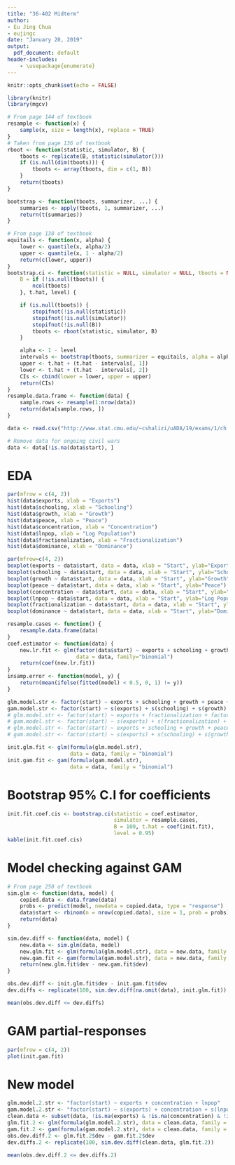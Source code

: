 ```yaml
---
title: "36-402 Midterm"
author:
- Eu Jing Chua
- eujingc
date: "January 20, 2019"
output:
  pdf_document: default
header-includes:
    - \usepackage{enumerate}
---
```


```r
knitr::opts_chunk$set(echo = FALSE)
```

\newcommand{\est}[1]{\hat{#1}}
\newcommand{\betah}[1]{\est{\beta_{#1}}}
\newcommand{\avg}[1]{\overline{#1}}
\newcommand{\E}[1]{\mathbb{E} \left[ #1 \right]}
\newcommand{\Var}[1]{\text{Var} \left[ #1 \right]}
\newcommand{\Cov}[1]{\text{Cov} \left[ #1 \right]}
\newcommand{\X}{\mathbb{X}}
\newcommand{\sumTo}[1]{\sum^{#1}_{i=1}}
\newcommand{\sumjTo}[1]{\sum^{#1}_{j=1}}
\newcommand{\matr}[1]{\mathbf{#1}}

```r
library(knitr)
library(mgcv)
```

```r
# From page 144 of textbook
resample <- function(x) {
    sample(x, size = length(x), replace = TRUE)
}
# Taken from page 136 of textbook
rboot <- function(statistic, simulator, B) {
    tboots <- replicate(B, statistic(simulator()))
    if (is.null(dim(tboots))) {
        tboots <- array(tboots, dim = c(1, B))
    }
    return(tboots)
}

bootstrap <- function(tboots, summarizer, ...) {
    summaries <- apply(tboots, 1, summarizer, ...)
    return(t(summaries))
}

# From page 138 of textbook
equitails <- function(x, alpha) {
    lower <- quantile(x, alpha/2)
    upper <- quantile(x, 1 - alpha/2)
    return(c(lower, upper))
}
bootstrap.ci <- function(statistic = NULL, simulator = NULL, tboots = NULL,
    B = if (!is.null(tboots)) {
        ncol(tboots)
    }, t.hat, level) {

    if (is.null(tboots)) {
        stopifnot(!is.null(statistic))
        stopifnot(!is.null(simulator))
        stopifnot(!is.null(B))
        tboots <- rboot(statistic, simulator, B)
    }

    alpha <- 1 - level
    intervals <- bootstrap(tboots, summarizer = equitails, alpha = alpha)
    upper <- t.hat + (t.hat - intervals[, 1])
    lower <- t.hat + (t.hat - intervals[, 2])
    CIs <- cbind(lower = lower, upper = upper)
    return(CIs)
}
resample.data.frame <- function(data) {
    sample.rows <- resample(1:nrow(data))
    return(data[sample.rows, ])
}
```


```r
data <- read.csv("http://www.stat.cmu.edu/~cshalizi/uADA/19/exams/1/ch.csv")

# Remove data for ongoing civil wars
data <- data[!is.na(data$start), ]

```

# EDA

```r
par(mfrow = c(4, 2))
hist(data$exports, xlab = "Exports")
hist(data$schooling, xlab = "Schooling")
hist(data$growth, xlab = "Growth")
hist(data$peace, xlab = "Peace")
hist(data$concentration, xlab = "Concentration")
hist(data$lnpop, xlab = "Log Population")
hist(data$fractionalization, xlab = "Fractionalization")
hist(data$dominance, xlab = "Dominance")
```

```r
par(mfrow=c(4, 2))
boxplot(exports ~ data$start, data = data, xlab = "Start", ylab="Exports")
boxplot(schooling ~ data$start, data = data, xlab = "Start", ylab="Schooling")
boxplot(growth ~ data$start, data = data, xlab = "Start", ylab="Growth")
boxplot(peace ~ data$start, data = data, xlab = "Start", ylab="Peace")
boxplot(concentration ~ data$start, data = data, xlab = "Start", ylab="Concentration")
boxplot(lnpop ~ data$start, data = data, xlab = "Start", ylab="Log Population")
boxplot(fractionalization ~ data$start, data = data, xlab = "Start", ylab="Fractionalization")
boxplot(dominance ~ data$start, data = data, xlab = "Start", ylab="Dominance")
```

```r
resample.cases <- function() {
    resample.data.frame(data)
}
coef.estimator <- function(data) {
    new.lr.fit <- glm(factor(data$start) ~ exports + schooling + growth + peace + concentration + lnpop + fractionalization + dominance,
                      data = data, family="binomial")
    return(coef(new.lr.fit))
}
insamp.error <- function(model, y) {
    return(mean(ifelse(fitted(model) < 0.5, 0, 1) != y))
}
```

```r
glm.model.str <- factor(start) ~ exports + schooling + growth + peace + concentration + lnpop + fractionalization + factor(dominance)
gam.model.str <- factor(start) ~ s(exports) + s(schooling) + s(growth) + s(peace) + s(concentration) + s(lnpop) + s(fractionalization) + factor(dominance)
# glm.model.str <- factor(start) ~ exports + fractionalization + factor(dominance)
# gam.model.str <- factor(start) ~ s(exports) + s(fractionalization) + factor(dominance)
# glm.model.str <- factor(start) ~ exports + schooling + growth + peace + concentration + lnpop
# gam.model.str <- factor(start) ~ s(exports) + s(schooling) + s(growth) + s(peace) + s(concentration) + s(lnpop)

init.glm.fit <- glm(formula(glm.model.str),
                    data = data, family = "binomial")
init.gam.fit <- gam(formula(gam.model.str),
                    data = data, family = "binomial")
```

# Bootstrap 95% C.I for coefficients
```r
init.fit.coef.cis <- bootstrap.ci(statistic = coef.estimator,
                                  simulator = resample.cases,
                                  B = 100, t.hat = coef(init.fit),
                                  level = 0.95)
kable(init.fit.coef.cis)
```

# Model checking against GAM
```r
# From page 250 of textbook
sim.glm <- function(data, model) {
    copied.data <- data.frame(data)
    probs <- predict(model, newdata = copied.data, type = "response")
    data$start <- rbinom(n = nrow(copied.data), size = 1, prob = probs)
    return(data)
}

sim.dev.diff <- function(data, model) {
    new.data <- sim.glm(data, model)
    new.glm.fit <- glm(formula(glm.model.str), data = new.data, family = "binomial")
    new.gam.fit <- gam(formula(gam.model.str), data = new.data, family = "binomial")
    return(new.glm.fit$dev - new.gam.fit$dev)
}

obs.dev.diff <- init.glm.fit$dev - init.gam.fit$dev
dev.diffs <- replicate(100, sim.dev.diff(na.omit(data), init.glm.fit))
```
```r
mean(obs.dev.diff <= dev.diffs)
```

# GAM partial-responses

```r
par(mfrow = c(4, 2))
plot(init.gam.fit)
```

# New model
```r
glm.model.2.str <- "factor(start) ~ exports + concentration + lnpop"
gam.model.2.str <- "factor(start) ~ s(exports) + concentration + s(lnpop)"
clean.data <- subset(data, !is.na(exports) & !is.na(concentration) & !is.na(lnpop))
glm.fit.2 <- glm(formula(glm.model.2.str), data = clean.data, family = "binomial")
gam.fit.2 <- gam(formula(gam.model.2.str), data = clean.data, family = "binomial")
obs.dev.diff.2 <- glm.fit.2$dev - gam.fit.2$dev
dev.diffs.2 <- replicate(100, sim.dev.diff(clean.data, glm.fit.2))
```

```r
mean(obs.dev.diff.2 <= dev.diffs.2)
```
